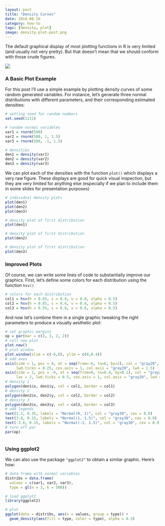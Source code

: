 ```yaml
---
layout: post
title: "Density Curves"
date: 2014-08-16
category: how-to
tags: [density, plot]
image: density-plot-post.png
---
```


The default graphical display of most plotting functions in R is very limited (and usually not very pretty). But that doesn't mean that we should conform with those crude figures.

<!--more-->

![](/images/blog/density-plot-post.png)


### A Basic Plot Example

For this post I'll use a simple example by plotting density curves of some random generated variables. For instance, let's generate three normal distributions with different parameters, and their corresponding estimated densities:

```r
# setting seed for random numbers
set.seed(1111)

# random normal variables
var1 = rnorm(500)
var2 = rnorm(500, 1, 1.5)
var3 = rnorm(500, -1, 1.5)

# densities
den1 = density(var1)
den2 = density(var2)
den3 = density(var3)
```


We can plot each of the densities with the function ```plot()``` which displays a very raw figure. These displays are good for quick visual inspection, but they are very limited for anything else (especially if we plan to include them in some slides for presentation purposes)

```r
# individual density plots
plot(den1)
plot(den2)
plot(den3)
```


```r
# density plot of first distribution
plot(den1)
```

```r
# density plot of first distribution
plot(den2)
```

```r
# density plot of first distribution
plot(den3)
```


### Improved Plots

Of course, we can write some lines of code to substantially improve our graphics. First, let's define some colors for each distribution using the function ```hsv()``` 

```r
# colors for each distribution
col1 = hsv(h = 0.65, s = 0.6, v = 0.8, alpha = 0.5)
col2 = hsv(h = 0.85, s = 0.6, v = 0.8, alpha = 0.5)
col3 = hsv(h = 0.55, s = 0.6, v = 0.8, alpha = 0.5)
```

And now let's combine them in a single graphic tweaking the right parameters to produce a visually aesthetic plot: 

```r
# set graphic margins
op = par(mar = c(3, 3, 2, 2))
# call new plot
plot.new()
# plot window
plot.window(xlim = c(-6,6), ylim = c(0,0.4))
# add axes
axis(side = 1, pos = 0, at = seq(from=-6, to=6, by=2), col = "gray20", 
     lwd.ticks = 0.25, cex.axis = 1, col.axis = "gray20", lwd = 1.5)
axis(side = 2, pos = -6, at = seq(from=0, to=0.4, by=0.1), col = "gray20",
     las = 2, lwd.ticks = 0.5, cex.axis = 1, col.axis = "gray20", lwd = 1.5)
# density 1
polygon(den1$x, den1$y, col = col1, border = col1)
# density 2
polygon(den2$x, den2$y, col = col2, border = col2)
# density 3
polygon(den3$x, den3$y, col = col3, border = col3)
# add legends
text(1.3, 0.35, labels = "Normal(0, 1)", col = "gray30", cex = 0.9)
text(3.8, 0.15, labels = "Normal(1, 1.5)", col = "gray30", cex = 0.9)
text(-3.6, 0.15, labels = "Normal(-1, 1.5)", col = "gray30", cex = 0.9)
# turn off par
par(op)
```


```r
```


### Using ggplot2

We can also use the package ```"ggplot2"``` to obtain a similar graphic. Here's how:

```r
# data frame with normal variables
distribs = data.frame(
  values = c(var1, var2, var3),
  type = gl(n = 3, k = 500))

# load ggplot2
library(ggplot2)

# plot
ggplot(data = distribs, aes(x = values, group = type)) +
  geom_density(aes(fill = type, color = type), alpha = 0.5)
```



